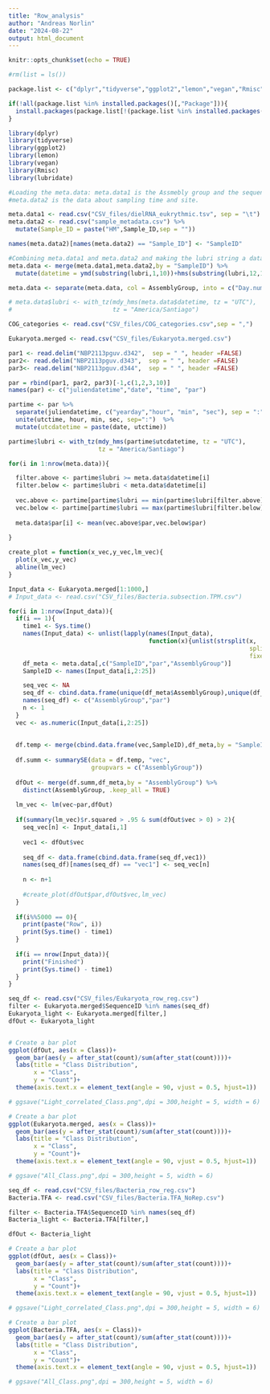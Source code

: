 ```yaml
---
title: "Row_analysis"
author: "Andreas Norlin"
date: "2024-08-22"
output: html_document
---
```


```r
knitr::opts_chunk$set(echo = TRUE)

#rm(list = ls())

package.list <- c("dplyr","tidyverse","ggplot2","lemon","vegan","Rmisc","lubridate")

if(!all(package.list %in% installed.packages()[,"Package"])){
  install.packages(package.list[!(package.list %in% installed.packages()[,"Package"])])
}

library(dplyr)
library(tidyverse)
library(ggplot2)
library(lemon)
library(vegan)
library(Rmisc)
library(lubridate)

#Loading the meta.data: meta.data1 is the Assmebly group and the sequencing ID (sample ID),
#meta.data2 is the data about sampling time and site.

meta.data1 <- read.csv("CSV_files/dielRNA_eukrythmic.tsv", sep = "\t")
meta.data2 <- read.csv("sample_metadata.csv") %>% 
  mutate(Sample_ID = paste("HM",Sample_ID,sep = ""))

names(meta.data2)[names(meta.data2) == "Sample_ID"] <- "SampleID"

#Combining meta.data1 and meta.data2 and making the lubri string a data + time saved in datetime
meta.data <- merge(meta.data1,meta.data2,by = "SampleID") %>% 
  mutate(datetime = ymd(substring(lubri,1,10))+hms(substring(lubri,12,19)))

meta.data <- separate(meta.data, col = AssemblyGroup, into = c("Day.num","ToD"),sep = "_",remove = FALSE, fill = "right", extra = "drop")

# meta.data$lubri <- with_tz(mdy_hms(meta.data$datetime, tz = "UTC"),
#                            tz = "America/Santiago")

COG_categories <- read.csv("CSV_files/COG_categories.csv",sep = ",")

Eukaryota.merged <- read.csv("CSV_files/Eukaryota.merged.csv")

par1 <- read.delim("NBP2113pguv.d342",  sep = " ", header =FALSE)
par2<- read.delim("NBP2113pguv.d343",  sep = " ", header =FALSE)
par3<- read.delim("NBP2113pguv.d344",  sep = " ", header =FALSE)

par = rbind(par1, par2, par3)[-1,c(1,2,3,10)]
names(par) <- c("juliendatetime","date", "time", "par")

partime <- par %>% 
  separate(juliendatetime, c("yearday","hour", "min", "sec"), sep = ":" ) %>% 
  unite(utctime, hour, min, sec, sep=":")  %>% 
  mutate(utcdatetime = paste(date, utctime))

partime$lubri <- with_tz(mdy_hms(partime$utcdatetime, tz = "UTC"),
                         tz = "America/Santiago")

for(i in 1:nrow(meta.data)){

  filter.above <- partime$lubri >= meta.data$datetime[i]
  filter.below <- partime$lubri < meta.data$datetime[i]
  
  vec.above <- partime[partime$lubri == min(partime$lubri[filter.above]),]
  vec.below <- partime[partime$lubri == max(partime$lubri[filter.below]),]
  
  meta.data$par[i] <- mean(vec.above$par,vec.below$par)
  
}

create_plot = function(x_vec,y_vec,lm_vec){
  plot(x_vec,y_vec)
  abline(lm_vec)
}
```


```r
Input_data <- Eukaryota.merged[1:1000,]
# Input_data <- read.csv("CSV_files/Bacteria.subsection.TPM.csv")

for(i in 1:nrow(Input_data)){
  if(i == 1){
    time1 <- Sys.time()
    names(Input_data) <- unlist(lapply(names(Input_data),
                                       function(x){unlist(strsplit(x,
                                                                   split = "_",
                                                                   fixed = TRUE))[1]}))
    df_meta <- meta.data[,c("SampleID","par","AssemblyGroup")]
    SampleID <- names(Input_data[i,2:25])

    seq_vec <- NA
    seq_df <- cbind.data.frame(unique(df_meta$AssemblyGroup),unique(df_meta$par))
    names(seq_df) <- c("AssemblyGroup","par")
    n <- 1
  }
  vec <- as.numeric(Input_data[i,2:25])
  
  
  df.temp <- merge(cbind.data.frame(vec,SampleID),df_meta,by = "SampleID")
  
  df.summ <- summarySE(data = df.temp, "vec",
                       groupvars = c("AssemblyGroup"))
  
  dfOut <- merge(df.summ,df_meta,by = "AssemblyGroup") %>% 
    distinct(AssemblyGroup, .keep_all = TRUE)
  
  lm_vec <- lm(vec~par,dfOut)
  
  if(summary(lm_vec)$r.squared > .95 & sum(dfOut$vec > 0) > 2){
    seq_vec[n] <- Input_data[i,1]
    
    vec1 <- dfOut$vec
    
    seq_df <- data.frame(cbind.data.frame(seq_df,vec1))
    names(seq_df)[names(seq_df) == "vec1"] <- seq_vec[n]
    
    n <- n+1
    
    #create_plot(dfOut$par,dfOut$vec,lm_vec)
  }
  
  if(i%%5000 == 0){
    print(paste("Row", i))
    print(Sys.time() - time1)
  }
  
  if(i == nrow(Input_data)){
    print("Finished")
    print(Sys.time() - time1)
  }
}
```



```r
seq_df <- read.csv("CSV_files/Eukaryota_row_reg.csv")
filter <- Eukaryota.merged$SequenceID %in% names(seq_df)
Eukaryota_light <- Eukaryota.merged[filter,]
dfOut <- Eukaryota_light


# Create a bar plot
ggplot(dfOut, aes(x = Class))+
  geom_bar(aes(y = after_stat(count)/sum(after_stat(count))))+
  labs(title = "Class Distribution",
       x = "Class",
       y = "Count")+
  theme(axis.text.x = element_text(angle = 90, vjust = 0.5, hjust=1))

# ggsave("Light_correlated_Class.png",dpi = 300,height = 5, width = 6)

# Create a bar plot
ggplot(Eukaryota.merged, aes(x = Class))+
  geom_bar(aes(y = after_stat(count)/sum(after_stat(count))))+
  labs(title = "Class Distribution",
       x = "Class",
       y = "Count")+
  theme(axis.text.x = element_text(angle = 90, vjust = 0.5, hjust=1))

# ggsave("All_Class.png",dpi = 300,height = 5, width = 6)
```

```r
seq_df <- read.csv("CSV_files/Bacteria_row_reg.csv")
Bacteria.TFA <- read.csv("CSV_files/Bacteria.TFA_NoRep.csv")

filter <- Bacteria.TFA$SequenceID %in% names(seq_df)
Bacteria_light <- Bacteria.TFA[filter,]

dfOut <- Bacteria_light

# Create a bar plot
ggplot(dfOut, aes(x = Class))+
  geom_bar(aes(y = after_stat(count)/sum(after_stat(count))))+
  labs(title = "Class Distribution",
       x = "Class",
       y = "Count")+
  theme(axis.text.x = element_text(angle = 90, vjust = 0.5, hjust=1))

# ggsave("Light_correlated_Class.png",dpi = 300,height = 5, width = 6)

# Create a bar plot
ggplot(Bacteria.TFA, aes(x = Class))+
  geom_bar(aes(y = after_stat(count)/sum(after_stat(count))))+
  labs(title = "Class Distribution",
       x = "Class",
       y = "Count")+
  theme(axis.text.x = element_text(angle = 90, vjust = 0.5, hjust=1))

# ggsave("All_Class.png",dpi = 300,height = 5, width = 6)
```